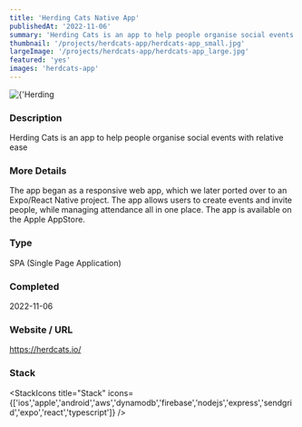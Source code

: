 ```yaml
---
title: 'Herding Cats Native App'
publishedAt: '2022-11-06'
summary: 'Herding Cats is an app to help people organise social events with relative ease'
thumbnail: '/projects/herdcats-app/herdcats-app_small.jpg'
largeImage: '/projects/herdcats-app/herdcats-app_large.jpg'
featured: 'yes'
images: 'herdcats-app'
---
```


<div className="relative w-full h-[400px] sm:h-[600px] md:h-[760px] lg:h-[920px]">
  <Image
    alt={'Herding Cats Native App'}
    src={'/projects/herdcats-app/herdcats-app.jpg'}
    sizes="(max-width: 640px) 100%, 100%"
    fill={true}
    priority
    style={{
      objectFit: 'contain'
    }}
  />
</div>

### Description

Herding Cats is an app to help people organise social events with relative ease

### More Details

The app began as a responsive web app, which we later ported over to an Expo/React Native project. The app allows users to create events and invite people, while managing attendance all in one place. The app is available on the Apple AppStore.

### Type

SPA (Single Page Application)


### Completed
2022-11-06

### Website / URL
https://herdcats.io/


### Stack

<StackIcons
  title="Stack"
  icons={['ios','apple','android','aws','dynamodb','firebase','nodejs','express','sendgrid','expo','react','typescript']}
  />
